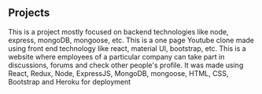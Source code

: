 ## Projects

<ProjectCard title="Petbook- Socia Media for pets" link="https://www.behance.net/gallery/58937147/Freiheit" bg="linear-gradient(to right, #D4145A 0%, #FBB03B 100%)">
This is a project mostly focused on backend technologies like node, express, mongoDB, mongoose, etc.
</ProjectCard>

<ProjectCard title="Youtube Clone" link="https://www.behance.net/gallery/58937147/Freiheit" bg="linear-gradient(to right, #D4145A 0%, #FBB03B 100%)">
This is a one page Youtube clone made using front end technology like react, material UI, bootstrap, etc.
</ProjectCard>

<ProjectCard title="DevMedia- Connecting employees" link="https://www.behance.net/gallery/58937147/Freiheit" bg="linear-gradient(to right, #D4145A 0%, #FBB03B 100%)">
This is a website where employees of a particular company can take part in discussions, forums and check other people's profile. It was made using React, Redux, Node, ExpressJS, MongoDB, mongoose, HTML, CSS, Bootstrap and Heroku for deployment
</ProjectCard>

